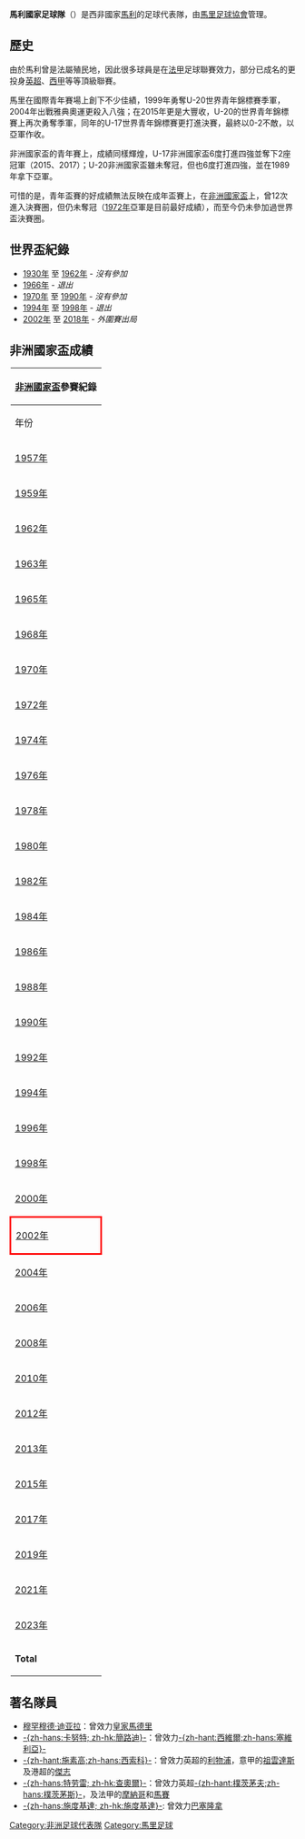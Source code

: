 {{noteTA|G1=足球
|1=zh:马里;zh-hans:马里;zh-hk:馬里;zh-sg:马利;zh-tw:馬利;
}}
{{Infobox National football team 
| Name               = 馬里國家足球隊 
| Badge              = Mali FA.png 
| Nickname           = Les Aigles<br />(''獵鷹'') 
| Association        = [[馬里足球協會|馬里足球協會]] 
| Confederation      = [[非洲足球協會|非洲足球協會]]
| Sub-confederation  = [[西非洲足球聯會|西非洲足球聯會]] (West Africa)
| Coach              = {{link-en|穆罕默德·馬加蘇巴|Mohamed Magassouba}}
| Captain            = {{link-en|哈馬里·特拉奧雷|Hamari Traoré}}
| Most caps          = [[施度·基達|施度·基達]]（102場） 
| Top scorer         = [[施度·基達|施度·基達]]（25球）
| Home Stadium       = {{link-en|3月26日體育場|Stade du 26 Mars}} 
| FIFA Trigramme     = MLI 
| FIFA Rank          = {{FIFA World Rankings|MLI}}
| FIFA max           = 23
| FIFA max date      = 2013年6月
| FIFA min           = 117
| FIFA min date      = 2001年10月
| Elo Rank              = {{World Football Elo Ratings|Mali}}
| Elo max            = 40
| Elo max date       = 1971年12月
| Elo min            = 127
| Elo min date       = 1996年9月

| pattern_la1=_mali1718h
| pattern_b1=_mali1718h
| pattern_ra1=_mali1718h
| pattern_sh1=_mali15h
| pattern_so1=_mali15h
| leftarm1=FFFF00
| body1=FFFF00
| rightarm1=FFFF00
| shorts1=FFFF00
| socks1=FFFF00
| pattern_la2=_thinredborder
| pattern_b2=_mali15a
| pattern_ra2=_thinredborder
| pattern_sh2=_mali15a
| pattern_so2=_mali15a
| leftarm2=FFFFFF
| body2=FFFFFF
| rightarm2=FFFFFF
| shorts2=FFFFFFm
| socks2=FFFFFF

| First game         = {{flag|Mali Federation|name=馬里}} 4 - 3 {{fb-rt|CAF}}<br />([[馬達加斯加|馬達加斯加]]; 1960年4月13日) 
| Largest win        = {{flagicon|Mali}} 馬里 6 - 0 {{fb-rt|MRT}}<br />([[馬里|馬里]]; 1975年5月1日) 
| Largest loss       = {{fb|ALG}} 7 - 0 馬里 {{flagicon|Mali}}<br />([[阿尔及利亚|阿尔及利亚]]; 1988年11月13日)<br />{{fb|KUW}} 8 - 1 馬里 {{flagicon|Mali}}<br />([[科威特|科威特]]; 1997年9月5日) 
| World cup apps     = 
| World cup first    =  
| World cup best     =  
| Regional name      = [[非洲國家杯|非洲國家杯]] 
| Regional cup apps  = 12
| Regional cup first = 1972年 
| Regional cup best  = 亞軍，[[1972年非洲國家盃|1972年]]
}}

'''馬利國家足球隊'''（{{lang-fr|'''Équipe du Mali de football'''}}）是西非國家[[馬利|馬利]]的足球代表隊，由[[馬里足球協會|馬里足球協會]]管理。

== 歷史 ==
由於馬利曾是法屬殖民地，因此很多球員是在[[法甲|法甲]]足球聯賽效力，部分已成名的更投身[[英超|英超]]、[[西甲|西甲]]等等頂級聯賽。

馬里在國際青年賽場上創下不少佳績，1999年勇奪U-20世界青年錦標賽季軍，2004年出戰雅典奧運更殺入八強；在2015年更是大豐收，U-20的世界青年錦標賽上再次勇奪季軍，同年的U-17世界青年錦標賽更打進決賽，最終以0-2不敵{{link-en|U-17尼日利亞國家足球隊|Nigeria national under-17 football team}}，以亞軍作收。

非洲國家盃的青年賽上，成績同樣輝煌，U-17非洲國家盃6度打進四強並奪下2座冠軍（2015、2017）；U-20非洲國家盃雖未奪冠，但也6度打進四強，並在1989年拿下亞軍。

可惜的是，青年盃賽的好成績無法反映在成年盃賽上，在[[非洲國家盃|非洲國家盃]]上，曾12次進入決賽圈，但仍未奪冠（[[1972年非洲國家盃|1972年]]亞軍是目前最好成績），而至今仍未參加過世界盃決賽圈。

== 世界盃紀錄 ==
* [[1930年世界盃足球賽|1930年]] 至 [[1962年世界盃足球賽|1962年]] - ''沒有參加''
* [[1966年世界盃足球賽|1966年]] - ''退出''
* [[1970年世界盃足球賽|1970年]] 至 [[1990年世界盃足球賽|1990年]] - ''沒有參加''
* [[1994年世界盃足球賽|1994年]] 至 [[1998年世界盃足球賽|1998年]] - ''退出''
* [[2002年世界盃足球賽|2002年]] 至 [[2018年世界盃足球賽|2018年]] - ''外圍賽出局''

== 非洲國家盃成績 ==
{| class="wikitable" style="text-align: center;"
!colspan=9|[[非洲國家盃|非洲國家盃]]參賽紀錄
|-
!年份
!最終成績
!總排名
!場數
!勝
!和*
!負
!入球
!失球
|-
|{{flagicon|Sudan|1956}} [[1957年非洲國家盃|1957年]]||colspan=8 rowspan=2|''屬於[[法國国家足球队|法國]]的一部分''
|-
|{{flagicon|UAR}} [[1959年非洲國家盃|1959年]]
|-
|{{flagicon|Ethiopia|1897}} [[1962年非洲國家盃|1962年]]||colspan=8 rowspan=2|''沒有參與''
|-
|{{flagicon|Ghana}} [[1963年非洲國家盃|1963年]]
|-
|{{flagicon|Tunisia}} [[1965年非洲國家盃|1965年]]||colspan=8 rowspan=3|''外圍賽出局''
|-
|{{flagicon|Ethiopia|1897}} [[1968年非洲國家盃|1968年]]
|-
|{{flagicon|Sudan|1956}} [[1970年非洲國家盃|1970年]]
|- bgcolor="silver"
|{{flagicon|Cameroon|1961}} [[1972年非洲國家盃|1972年]]||'''亞軍'''||'''2/8'''||'''5'''||'''1'''||'''3'''||'''1'''||'''11'''||'''11'''
|-
|{{flagicon|Egypt|1972}} [[1974年非洲國家盃|1974年]]||colspan=8 rowspan=10|''外圍賽出局''
|-
|{{flagicon|Ethiopia|1975}} [[1976年非洲國家盃|1976年]]
|-
|{{flagicon|Ghana}} [[1978年非洲國家盃|1978年]]
|-
|{{flagicon|Nigeria}} [[1980年非洲國家盃|1980年]]
|-
|{{flagicon|Libya|1977}} [[1982年非洲國家盃|1982年]]
|-
|{{flagicon|Ivory Coast}} [[1984年非洲國家盃|1984年]]
|-
|{{flagicon|Egypt}} [[1986年非洲國家盃|1986年]]
|-
|{{flagicon|Morocco}} [[1988年非洲國家盃|1988年]]
|-
|{{flagicon|Algeria}} [[1990年非洲國家盃|1990年]]
|-
|{{flagicon|Senegal}} [[1992年非洲國家盃|1992年]]
|-style="background:#9acdff;"
|{{flagicon|Tunisia}} [[1994年非洲國家盃|1994年]]||殿軍||4/12||5||2||0||3||4||8
|-
|{{flagicon|South Africa}} [[1996年非洲國家盃|1996年]]||colspan=8 rowspan=3|''外圍賽出局''
|-
|{{flagicon|Burkina Faso}} [[1998年非洲國家盃|1998年]]
|-
|{{flagicon|Ghana}} {{flagicon|Nigeria}} [[2000年非洲國家盃|2000年]]
|-style="background:#9acdff;"
|style="border: 3px solid red "|{{flagicon|Mali}} [[2002年非洲國家盃|2002年]]||殿軍||4/16||6||2||2||2||5||5
|-style="background:#9acdff;"
|{{flagicon|Tunisia}} [[2004年非洲國家盃|2004年]]||殿軍||4/16||6||3||1||2||10||10
|-
|{{flagicon|Egypt}} [[2006年非洲國家盃|2006年]]||colspan=8|''外圍賽出局''
|-
|{{flagicon|Ghana}} [[2008年非洲國家盃|2008年]]||小組賽||10/16||3||1||1||1||1||3
|-
|{{flagicon|Angola}} [[2010年非洲國家盃|2010年]]||小組賽||9/16||3||1||1||1||7||6
|- bgcolor="#cc9966"
|{{flagicon|Gabon}} {{flagicon|Equatorial Guinea}} [[2012年非洲國家盃|2012年]]||季軍||3/16||6||3||1||2||6||5
|- bgcolor="#cc9966"
|{{flagicon|South Africa}} [[2013年非洲國家盃|2013年]]||季軍||3/16||6||2||2||2||7||8
|-
|{{flagicon|Equatorial Guinea}} [[2015年非洲國家盃|2015年]]||小組賽||10/16||3||0||3||0||3||3
|-
|{{flagicon|Gabon}} [[2017年非洲國家盃|2017年]]||小組賽||12/16||3||0||2||1||1||2
|-
|{{flagicon|Egypt}} [[2019年非洲國家盃|2019年]]||十六強||11/24||4||2||1||1||6||3
|-
|{{flagicon|Cameroon}} [[2021年非洲國家盃|2021年]]||十六強||11/24||4||2||2||0||4||1
|-
|{{flagicon|Ivory Coast}} [[2023年非洲國家盃|2023年]]||colspan=8|''待定''
|-
!'''Total'''||'''1次亞軍'''||'''12/33'''||'''54'''||'''19'''||'''19'''||'''16'''||'''65'''||'''65'''
|}

== 著名隊員 ==
* [[穆罕穆德·迪亚拉|穆罕穆德·迪亚拉]]：曾效力[[皇家馬德里|皇家馬德里]]
* [[弗雷迪·卡努特|-{zh-hans:卡努特; zh-hk:簡路迪}-]]：曾效力[[西維爾足球會|-{zh-hant:西維爾;zh-hans:塞維利亞}-]]
* [[施素高|-{zh-hant:施素高;zh-hans:西索科}-]]：曾效力英超的[[利物浦足球會|利物浦]]，意甲的[[祖雲達斯|祖雲達斯]]及港超的[[傑志體育會|傑志]]
* [[吉米·特劳雷|-{zh-hans:特劳雷; zh-hk:查奧爾}-]]：曾效力英超[[樸茨茅夫足球會|-{zh-hant:樸茨茅夫;zh-hans:樸茨茅斯}-]]，及法甲的[[摩納哥足球會|摩納哥]]和[[馬賽足球會|馬賽]]
* [[施度基達|-{zh-hans:施度基達; zh-hk:施度基達}-]]: 曾效力[[巴塞隆拿足球會|巴塞隆拿]]

{{CAF teams}}
{{國際足球}}

[[Category:非洲足球代表隊|Category:非洲足球代表隊]]
[[Category:馬里足球|Category:馬里足球]]